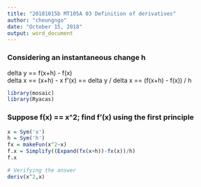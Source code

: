 ```yaml
---
title: "20181015b MT105A 03 Definition of derivatives"
author: "cheungngo"
date: "October 15, 2018"
output: word_document
---
```


### Considering an instantaneous change h
delta y == f(x+h) - f(x)  
delta x == (x+h) - x
f'(x) == delta y / delta x == (f(x+h) - f(x)) / h

```r
library(mosaic)
library(Ryacas)
```

### Suppose f(x) == x^2; find f'(x) using the first principle

```r
x = Sym('x')
h = Sym('h')
fx = makeFun(x^2~x)
f.x = Simplify((Expand(fx(x+h))-fx(x))/h)
f.x
```

```r
# Verifying the answer
deriv(x^2,x)
```

